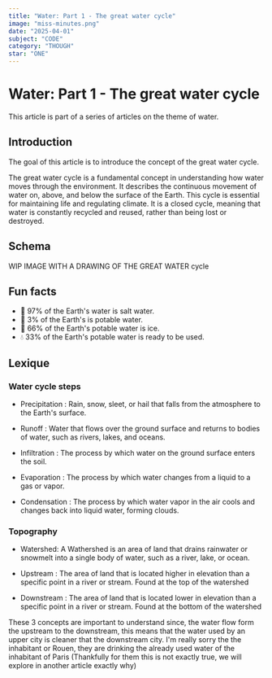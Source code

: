 ```yaml
---
title: "Water: Part 1 - The great water cycle"
image: "miss-minutes.png"
date: "2025-04-01"
subject: "CODE"
category: "THOUGH"
star: "ONE"
---
```


# Water: Part 1 - The great water cycle

This article is part of a series of articles on the theme of water.

## Introduction

The goal of this article is to introduce the concept of the great water cycle.

The great water cycle is a fundamental concept in understanding how water moves through the environment.
It describes the continuous movement of water on, above, and below the surface of the Earth. This cycle is essential for maintaining life and regulating climate.
It is a closed cycle, meaning that water is constantly recycled and reused, rather than being lost or destroyed.

## Schema

WIP IMAGE WITH A DRAWING OF THE GREAT WATER cycle

## Fun facts

- 🧂 97% of the Earth's water is salt water.
- 🚰 3% of the Earth's is potable water.
- 🧊 66% of the Earth's potable water is ice.
- 💧 33% of the Earth's potable water is ready to be used.

## Lexique

### Water cycle steps

- Precipitation : Rain, snow, sleet, or hail that falls from the atmosphere to the Earth's surface.

- Runoff : Water that flows over the ground surface and returns to bodies of water, such as rivers, lakes, and oceans.

- Infiltration : The process by which water on the ground surface enters the soil.

- Evaporation : The process by which water changes from a liquid to a gas or vapor.

- Condensation : The process by which water vapor in the air cools and changes back into liquid water, forming clouds.

### Topography

- Watershed: A Wathershed is an area of land that drains rainwater or snowmelt into a single body of water, such as a river, lake, or ocean.

- Upstream : The area of land that is located higher in elevation than a specific point in a river or stream. Found at the top of the watershed

- Downstream : The area of land that is located lower in elevation than a specific point in a river or stream. Found at the bottom of the watershed

These 3 concepts are important to understand since, the water flow form the upstream to the downstream, this means that the water used by an upper city is cleaner that the downstream city.
I'm really sorry the the inhabitant or Rouen, they are drinking the already used water of the inhabitant of Paris (Thankfully for them this is not exactly true, we will explore in another article exactly why)
